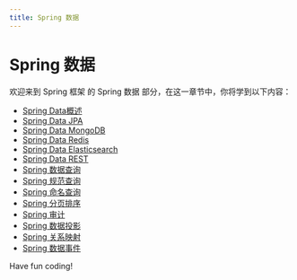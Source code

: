 ```yaml
---
title: Spring 数据
---
```


# Spring 数据

欢迎来到 Spring 框架 的 Spring 数据 部分，在这一章节中，你将学到以下内容：

- [Spring Data概述](./0-overview-of-spring-data.mdx)
- [Spring Data JPA](./1-spring-data-jpa.mdx)
- [Spring Data MongoDB](./2-spring-data-mongodb.mdx)
- [Spring Data Redis](./3-spring-data-redis.mdx)
- [Spring Data Elasticsearch](./4-spring-data-elasticsearch.mdx)
- [Spring Data REST](./5-spring-data-rest.mdx)
- [Spring 数据查询](./6-spring-data-query.mdx)
- [Spring 规范查询](./7-spring-specification-query.mdx)
- [Spring 命名查询](./8-spring-named-query.mdx)
- [Spring 分页排序](./9-spring-pagination-sorting.mdx)
- [Spring 审计](./10-spring-audit.mdx)
- [Spring 数据投影](./11-spring-data-projection.mdx)
- [Spring 关系映射](./12-spring-relation-mapping.mdx)
- [Spring 数据事件](./13-spring-data-event.mdx)

Have fun coding!
